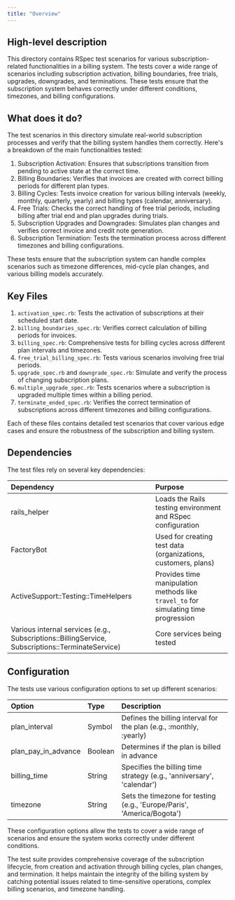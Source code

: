 ```yaml
---
title: "Overview"
---
```


## High-level description
This directory contains RSpec test scenarios for various subscription-related functionalities in a billing system. The tests cover a wide range of scenarios including subscription activation, billing boundaries, free trials, upgrades, downgrades, and terminations. These tests ensure that the subscription system behaves correctly under different conditions, timezones, and billing configurations.

## What does it do?
The test scenarios in this directory simulate real-world subscription processes and verify that the billing system handles them correctly. Here's a breakdown of the main functionalities tested:

1. Subscription Activation: Ensures that subscriptions transition from pending to active state at the correct time.
2. Billing Boundaries: Verifies that invoices are created with correct billing periods for different plan types.
3. Billing Cycles: Tests invoice creation for various billing intervals (weekly, monthly, quarterly, yearly) and billing types (calendar, anniversary).
4. Free Trials: Checks the correct handling of free trial periods, including billing after trial end and plan upgrades during trials.
5. Subscription Upgrades and Downgrades: Simulates plan changes and verifies correct invoice and credit note generation.
6. Subscription Termination: Tests the termination process across different timezones and billing configurations.

These tests ensure that the subscription system can handle complex scenarios such as timezone differences, mid-cycle plan changes, and various billing models accurately.

## Key Files

1. `activation_spec.rb`: Tests the activation of subscriptions at their scheduled start date.
2. `billing_boundaries_spec.rb`: Verifies correct calculation of billing periods for invoices.
3. `billing_spec.rb`: Comprehensive tests for billing cycles across different plan intervals and timezones.
4. `free_trial_billing_spec.rb`: Tests various scenarios involving free trial periods.
5. `upgrade_spec.rb` and `downgrade_spec.rb`: Simulate and verify the process of changing subscription plans.
6. `multiple_upgrade_spec.rb`: Tests scenarios where a subscription is upgraded multiple times within a billing period.
7. `terminate_ended_spec.rb`: Verifies the correct termination of subscriptions across different timezones and billing configurations.

Each of these files contains detailed test scenarios that cover various edge cases and ensure the robustness of the subscription and billing system.

## Dependencies
The test files rely on several key dependencies:

| Dependency | Purpose |
|:-----------|:--------|
| rails_helper | Loads the Rails testing environment and RSpec configuration |
| FactoryBot | Used for creating test data (organizations, customers, plans) |
| ActiveSupport::Testing::TimeHelpers | Provides time manipulation methods like `travel_to` for simulating time progression |
| Various internal services (e.g., Subscriptions::BillingService, Subscriptions::TerminateService) | Core services being tested |

## Configuration
The tests use various configuration options to set up different scenarios:

| Option | Type | Description |
|:-------|:-----|:------------|
| plan_interval | Symbol | Defines the billing interval for the plan (e.g., :monthly, :yearly) |
| plan_pay_in_advance | Boolean | Determines if the plan is billed in advance |
| billing_time | String | Specifies the billing time strategy (e.g., 'anniversary', 'calendar') |
| timezone | String | Sets the timezone for testing (e.g., 'Europe/Paris', 'America/Bogota') |

These configuration options allow the tests to cover a wide range of scenarios and ensure the system works correctly under different conditions.

The test suite provides comprehensive coverage of the subscription lifecycle, from creation and activation through billing cycles, plan changes, and termination. It helps maintain the integrity of the billing system by catching potential issues related to time-sensitive operations, complex billing scenarios, and timezone handling.